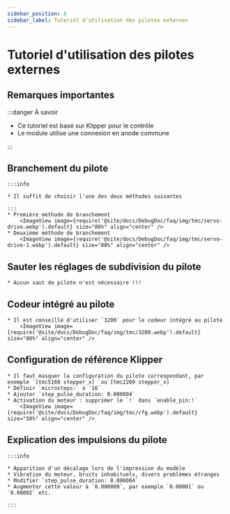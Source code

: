 ```yaml
---
sidebar_position: 6
sidebar_label: Tutoriel d'utilisation des pilotes externes
---
```


# Tutoriel d'utilisation des pilotes externes

## Remarques importantes

:::danger À savoir

* Ce tutoriel est basé sur Klipper pour le contrôle
* Le module utilise une connexion en anode commune

:::


## Branchement du pilote
    :::info

    * Il suffit de choisir l'une des deux méthodes suivantes

    :::
    * Première méthode de branchement
        <ImageView image={require('@site/docs/DebugDoc/faq/img/tmc/servo-drive.webp').default} size="80%" align="center" />
    * Deuxième méthode de branchement
        <ImageView image={require('@site/docs/DebugDoc/faq/img/tmc/servo-drive-1.webp').default} size="80%" align="center" />

## Sauter les réglages de subdivision du pilote

    * Aucun saut de pilote n'est nécessaire !!!

## Codeur intégré au pilote
    * Il est conseillé d'utiliser `3200` pour le codeur intégré au pilote
        <ImageView image={require('@site/docs/DebugDoc/faq/img/tmc/3200.webp').default} size="80%" align="center" />

## Configuration de référence Klipper

    * Il faut masquer la configuration du pilote correspondant, par exemple `[tmc5160 stepper_x] `ou`[tmc2209 stepper_x] `
    * Définir `microsteps:` à `16`
    * Ajouter `step_pulse_duration: 0.000004`
    * Activation du moteur : supprimer le `!` dans `enable_pin:!`
        <ImageView image={require('@site/docs/DebugDoc/faq/img/tmc/cfg.webp').default} size="50%" align="center" />

## Explication des impulsions du pilote

    :::info

    * Apparition d'un décalage lors de l'impression du modèle
    * Vibration du moteur, bruits inhabituels, divers problèmes étranges
    * Modifier `step_pulse_duration: 0.000004`
    * Augmenter cette valeur à `0.000009`, par exemple `0.00001` ou `0.00002` etc.

    :::